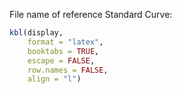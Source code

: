 \newpage

\textbf{\underline{Samples (Set 2)}}

\textbf{Experiment Information}

\begin{tabular}{l l}
File name: &  `r file_name` \\
Run started & `r run_started` \\
Run ended & `r run_ended` \\
Machine used: & `r machine` \\
\end{tabular}

File name of reference Standard Curve: 


\textbf{Quantification Results} 

\begin{figure}[h]
    \centering
    \includegraphics[width=\textwidth]{`r figure_path`}
    \label{fig:yourlabel}
\end{figure}

```r

 
kbl(display,
    format = "latex",
    booktabs = TRUE,
    escape = FALSE,
    row.names = FALSE, 
    align = "l") 

```

\textbf{Quality Control (QC) Checklist}


\begin{tabularx}{\textwidth} {|c | X | c|}
\hline
\textbf{No.} & \textbf{Quality Control Criteria} & \textbf{QC Status} \\
\hline
1   & $\Delta$Ct of Average Ct for Standard 3 between Standard Curve and Import Curve within $\pm$1.5 &    `r status1`    \\
2   & $\Delta$Ct of Average Ct for Standard 6 between Standard Curve and Import Curve within $\pm$1.5 &    `r status2`    \\
3   & Lowest Ct of NTC $\geq$3.0 Ct from highest Ct of Standard 6 &    `r status3`    \\
4   & $\Delta$Ct of replicates within $\pm$1.5  &  `r replicate_status` \\
\hline
\multicolumn{2}{|l}{Overall QC Status}   & `r overall_qc_status`\\
\hline
\end{tabularx}




